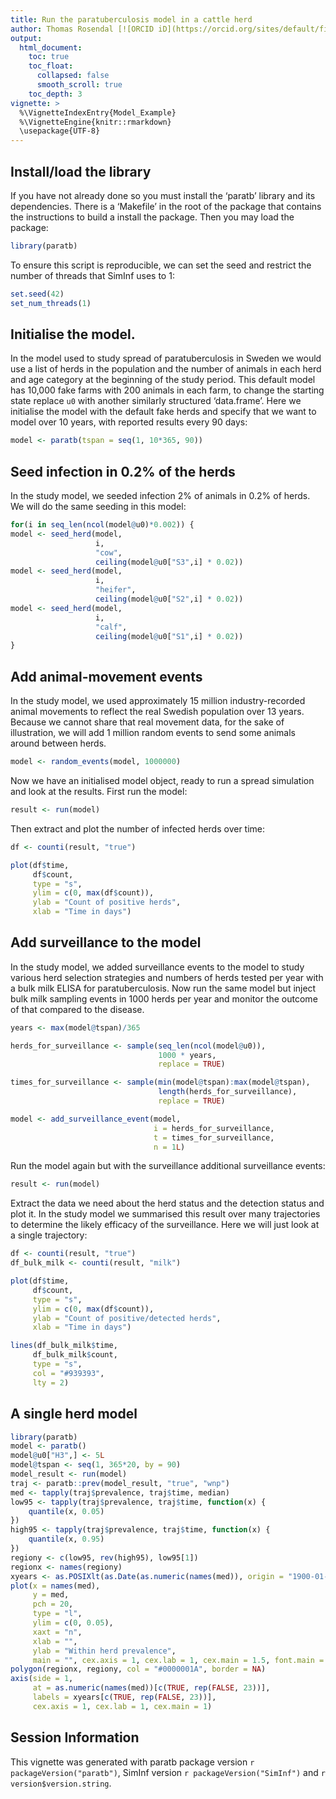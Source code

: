```yaml
---
title: Run the paratuberculosis model in a cattle herd
author: Thomas Rosendal [![ORCID iD](https://orcid.org/sites/default/files/images/orcid_16x16.gif)](https://orcid.org/0000-0002-6576-9668)
output:
  html_document:
    toc: true
    toc_float:
      collapsed: false
      smooth_scroll: true
    toc_depth: 3
vignette: >
  %\VignetteIndexEntry{Model_Example}
  %\VignetteEngine{knitr::rmarkdown}
  \usepackage{UTF-8}
---
```


## Install/load the library

If you have not already done so you must install the 'paratb' library
and its dependencies. There is a 'Makefile' in the root of the package
that contains the instructions to build a install the package. Then
you may load the package:

```r
library(paratb)
```

To ensure this script is reproducible, we can set the seed and
restrict the number of threads that SimInf uses to 1:


```r
set.seed(42)
set_num_threads(1)
```
## Initialise the model.

In the model used to study spread of paratuberculosis in Sweden we
would use a list of herds in the population and the number of animals
in each herd and age category at the beginning of the study
period. This default model has 10,000 fake farms with 200 animals in each
farm, to change the starting state replace `u0` with another similarly
structured 'data.frame'. Here we initialise the model with the
default fake herds and specify that we want to model over 10 years,
with reported results every 90 days:

```r
model <- paratb(tspan = seq(1, 10*365, 90))
```


## Seed infection in 0.2% of the herds

In the study model, we seeded infection 2% of animals in 0.2% of
herds. We will do the same seeding in this model:

```r
for(i in seq_len(ncol(model@u0)*0.002)) {
model <- seed_herd(model,
                   i,
                   "cow",
                   ceiling(model@u0["S3",i] * 0.02))
model <- seed_herd(model,
                   i,
                   "heifer",
                   ceiling(model@u0["S2",i] * 0.02))
model <- seed_herd(model,
                   i,
                   "calf",
                   ceiling(model@u0["S1",i] * 0.02))
}
```
## Add animal-movement events

In the study model, we used approximately 15 million industry-recorded
animal movements to reflect the real Swedish population over 13
years. Because we cannot share that real movement data, for the sake
of illustration, we will add 1 million random events to send some
animals around between herds.

```r
model <- random_events(model, 1000000)
```
Now we have an initialised model object, ready to run a spread
simulation and look at the results. First run the model:

```r
result <- run(model)
```

Then extract and plot the number of infected herds over time:
```r
df <- counti(result, "true")

plot(df$time,
     df$count,
     type = "s",
     ylim = c(0, max(df$count)),
     ylab = "Count of positive herds",
     xlab = "Time in days")
```


## Add surveillance to the model

In the study model, we added surveillance events to the model to study
various herd selection strategies and numbers of herds tested per year
with a bulk milk ELISA for paratuberculosis. Now run the same model
but inject bulk milk sampling events in 1000 herds per year and
monitor the outcome of that compared to the disease.

```r
years <- max(model@tspan)/365

herds_for_surveillance <- sample(seq_len(ncol(model@u0)),
                                 1000 * years,
                                 replace = TRUE)

times_for_surveillance <- sample(min(model@tspan):max(model@tspan),
                                 length(herds_for_surveillance),
                                 replace = TRUE)

model <- add_surveillance_event(model,
                                i = herds_for_surveillance,
                                t = times_for_surveillance,
                                n = 1L)
```
Run the model again but with the surveillance additional surveillance events:

```r
result <- run(model)
```

Extract the data we need about the herd status and the detection
status and plot it. In the study model we summarised this result over
many trajectories to determine the likely efficacy of the
surveillance. Here we will just look at a single trajectory:

```r
df <- counti(result, "true")
df_bulk_milk <- counti(result, "milk")

plot(df$time,
     df$count,
     type = "s",
     ylim = c(0, max(df$count)),
     ylab = "Count of positive/detected herds",
     xlab = "Time in days")

lines(df_bulk_milk$time,
     df_bulk_milk$count,
     type = "s",
     col = "#939393",
     lty = 2)
```
## A single herd model

```r
library(paratb)
model <- paratb()
model@u0["H3",] <- 5L
model@tspan <- seq(1, 365*20, by = 90)
model_result <- run(model)
traj <- paratb::prev(model_result, "true", "wnp")
med <- tapply(traj$prevalence, traj$time, median)
low95 <- tapply(traj$prevalence, traj$time, function(x) {
    quantile(x, 0.05)
})
high95 <- tapply(traj$prevalence, traj$time, function(x) {
    quantile(x, 0.95)
})
regiony <- c(low95, rev(high95), low95[1])
regionx <- names(regiony)
xyears <- as.POSIXlt(as.Date(as.numeric(names(med)), origin = "1900-01-01"))$year
plot(x = names(med),
     y = med,
     pch = 20,
     type = "l",
     ylim = c(0, 0.05),
     xaxt = "n",
     xlab = "",
     ylab = "Within herd prevalence",
     main = "", cex.axis = 1, cex.lab = 1, cex.main = 1.5, font.main = 1)
polygon(regionx, regiony, col = "#0000001A", border = NA)
axis(side = 1,
     at = as.numeric(names(med))[c(TRUE, rep(FALSE, 23))],
     labels = xyears[c(TRUE, rep(FALSE, 23))],
     cex.axis = 1, cex.lab = 1, cex.main = 1)

```


## Session Information

This vignette was generated with paratb package version
`r packageVersion("paratb")`, SimInf version
`r packageVersion("SimInf")` and `r version$version.string`.
